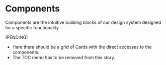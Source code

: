
<Meta title="Components/Overview" />

# Components

Components are the intuitive building blocks of our design system designed for a specific functionality.

(PENDING)

- Here there should be a grid of Cards with the direct accesses to the components.
- The TOC menu has to be removed from this story.
